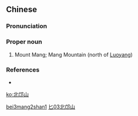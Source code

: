 ==Chinese==
{{zh-forms|type=12}}

===Pronunciation===
{{zh-pron
|m=Běimángshān
|cat=pn
}}

===Proper noun===
{{zh-proper noun}}

# {{lb|zh|archaic}} Mount Mang; Mang Mountain (north of [[w:Luoyang|Luoyang]])

===References===
* {{pedialite|邙山|lang=zh}}

[[Category:Mandarin archaic terms|bei3mang2shan1]]
[[Category:zh:Places in Romance of the Three Kingdoms|匕03北邙山]]

[[ko:北邙山]]